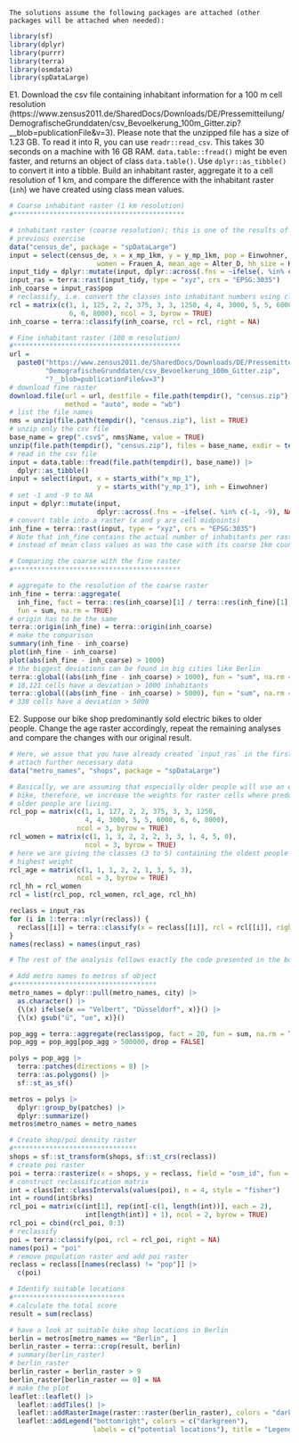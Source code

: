 ```asis
The solutions assume the following packages are attached (other packages will be attached when needed):
```

```r
library(sf)
library(dplyr)
library(purrr)
library(terra)
library(osmdata)
library(spDataLarge)
```

E1. Download the csv file containing inhabitant information for a 100 m cell resolution (https://www.zensus2011.de/SharedDocs/Downloads/DE/Pressemitteilung/DemografischeGrunddaten/csv_Bevoelkerung_100m_Gitter.zip?__blob=publicationFile&v=3).
Please note that the unzipped file has a size of 1.23 GB.
To read it into R, you can use `readr::read_csv`.
This takes 30 seconds on a machine with 16 GB RAM.
`data.table::fread()` might be even faster, and returns an object of class `data.table()`.
Use `dplyr::as_tibble()` to convert it into a tibble.
Build an inhabitant raster, aggregate it to a cell resolution of 1 km, and compare the difference with the inhabitant raster (`inh`) we have created using class mean values.

```r
# Coarse inhabitant raster (1 km resolution)
#*******************************************

# inhabitant raster (coarse resolution); this is one of the results of the 
# previous exercise
data("census_de", package = "spDataLarge")
input = select(census_de, x = x_mp_1km, y = y_mp_1km, pop = Einwohner,
                      women = Frauen_A, mean_age = Alter_D, hh_size = HHGroesse_D)
input_tidy = dplyr::mutate(input, dplyr::across(.fns = ~ifelse(. %in% c(-1, -9), NA, .)))
input_ras = terra::rast(input_tidy, type = "xyz", crs = "EPSG:3035")
inh_coarse = input_ras$pop
# reclassify, i.e. convert the classes into inhabitant numbers using class means
rcl = matrix(c(1, 1, 125, 2, 2, 375, 3, 3, 1250, 4, 4, 3000, 5, 5, 6000,
               6, 6, 8000), ncol = 3, byrow = TRUE)
inh_coarse = terra::classify(inh_coarse, rcl = rcl, right = NA)

# Fine inhabitant raster (100 m resolution)
#******************************************
url =
  paste0("https://www.zensus2011.de/SharedDocs/Downloads/DE/Pressemitteilung/",
         "DemografischeGrunddaten/csv_Bevoelkerung_100m_Gitter.zip", 
         "?__blob=publicationFile&v=3")
# download fine raster
download.file(url = url, destfile = file.path(tempdir(), "census.zip"),
              method = "auto", mode = "wb")
# list the file names
nms = unzip(file.path(tempdir(), "census.zip"), list = TRUE)
# unzip only the csv file
base_name = grep(".csv$", nms$Name, value = TRUE)
unzip(file.path(tempdir(), "census.zip"), files = base_name, exdir = tempdir())
# read in the csv file
input = data.table::fread(file.path(tempdir(), base_name)) |>
  dplyr::as_tibble()
input = select(input, x = starts_with("x_mp_1"),
                      y = starts_with("y_mp_1"), inh = Einwohner)
# set -1 and -9 to NA
input = dplyr::mutate(input,
                      dplyr::across(.fns = ~ifelse(. %in% c(-1, -9), NA, .)))
# convert table into a raster (x and y are cell midpoints)
inh_fine = terra::rast(input, type = "xyz", crs = "EPSG:3035")
# Note that inh_fine contains the actual number of inhabitants per raster cell
# instead of mean class values as was the case with its coarse 1km counterpart

# Comparing the coarse with the fine raster
#******************************************

# aggregate to the resolution of the coarse raster
inh_fine = terra::aggregate(
  inh_fine, fact = terra::res(inh_coarse)[1] / terra::res(inh_fine)[1], 
  fun = sum, na.rm = TRUE)
# origin has to be the same
terra::origin(inh_fine) = terra::origin(inh_coarse)
# make the comparison
summary(inh_fine - inh_coarse)
plot(inh_fine - inh_coarse)
plot(abs(inh_fine - inh_coarse) > 1000)
# the biggest deviations can be found in big cities like Berlin
terra::global((abs(inh_fine - inh_coarse) > 1000), fun = "sum", na.rm = TRUE)
# 18,121 cells have a deviation > 1000 inhabitants
terra::global((abs(inh_fine - inh_coarse) > 5000), fun = "sum", na.rm = TRUE)
# 338 cells have a deviation > 5000
```

E2. Suppose our bike shop predominantly sold electric bikes to older people. 
Change the age raster accordingly, repeat the remaining analyses and compare the changes with our original result.

```r
# Here, we assue that you have already created `input_ras` in the first exercise.
# attach further necessary data
data("metro_names", "shops", package = "spDataLarge")

# Basically, we are assuming that especially older people will use an electric
# bike, therefore, we increase the weights for raster cells where predominantly
# older people are living.
rcl_pop = matrix(c(1, 1, 127, 2, 2, 375, 3, 3, 1250, 
                   4, 4, 3000, 5, 5, 6000, 6, 6, 8000), 
                 ncol = 3, byrow = TRUE)
rcl_women = matrix(c(1, 1, 3, 2, 2, 2, 3, 3, 1, 4, 5, 0), 
                   ncol = 3, byrow = TRUE)
# here we are giving the classes (3 to 5) containing the oldest people the
# highest weight
rcl_age = matrix(c(1, 1, 1, 2, 2, 1, 3, 5, 3),
                 ncol = 3, byrow = TRUE)
rcl_hh = rcl_women
rcl = list(rcl_pop, rcl_women, rcl_age, rcl_hh)

reclass = input_ras
for (i in 1:terra::nlyr(reclass)) {
  reclass[[i]] = terra::classify(x = reclass[[i]], rcl = rcl[[i]], right = NA)
}
names(reclass) = names(input_ras)

# The rest of the analysis follows exactly the code presented in the book. 

# Add metro names to metros sf object
#************************************
metro_names = dplyr::pull(metro_names, city) |>
  as.character() |>
  {\(x) ifelse(x == "Velbert", "Düsseldorf", x)}() |>
  {\(x) gsub("ü", "ue", x)}()

pop_agg = terra::aggregate(reclass$pop, fact = 20, fun = sum, na.rm = TRUE)
pop_agg = pop_agg[pop_agg > 500000, drop = FALSE] 

polys = pop_agg |>
  terra::patches(directions = 8) |>
  terra::as.polygons() |>
  sf::st_as_sf()

metros = polys |>
  dplyr::group_by(patches) |>
  dplyr::summarize()
metros$metro_names = metro_names

# Create shop/poi density raster
#*******************************
shops = sf::st_transform(shops, sf::st_crs(reclass))
# create poi raster
poi = terra::rasterize(x = shops, y = reclass, field = "osm_id", fun = "length")
# construct reclassification matrix
int = classInt::classIntervals(values(poi), n = 4, style = "fisher")
int = round(int$brks)
rcl_poi = matrix(c(int[1], rep(int[-c(1, length(int))], each = 2), 
                   int[length(int)] + 1), ncol = 2, byrow = TRUE)
rcl_poi = cbind(rcl_poi, 0:3)  
# reclassify
poi = terra::classify(poi, rcl = rcl_poi, right = NA) 
names(poi) = "poi"
# remove population raster and add poi raster
reclass = reclass[[names(reclass) != "pop"]] |>
  c(poi)

# Identify suitable locations
#****************************
# calculate the total score
result = sum(reclass)

# have a look at suitable bike shop locations in Berlin
berlin = metros[metro_names == "Berlin", ]
berlin_raster = terra::crop(result, berlin)
# summary(berlin_raster)
# berlin_raster
berlin_raster = berlin_raster > 9
berlin_raster[berlin_raster == 0] = NA
# make the plot
leaflet::leaflet() |>
  leaflet::addTiles() |>
  leaflet::addRasterImage(raster::raster(berlin_raster), colors = "darkgreen", opacity = 0.8) |>
  leaflet::addLegend("bottomright", colors = c("darkgreen"), 
                     labels = c("potential locations"), title = "Legend")
```

